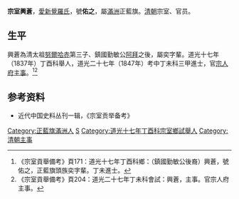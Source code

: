 {{Hatnote|这是[[满族人名|满族人名]]，只称名而不与姓氏连用，其姓氏为[[爱新觉罗氏|爱新觉罗]]。}}
{{明清人物信息框
| 姓名 = 宗室興蒼
| 圖片名稱=  
| 圖片大小 = 220px
| 圖片說明 =  
| 最高職務 = 宗人府主事
| 國家 = 大清
| 爵位 =
| 籍貫 = 滿洲正藍旗
| 字號 =  
| 諡號 = 
| 出生日期 = 1807年5月14日（嘉慶十二年丁酉四月初七日辰時）
| 出生地點 =
| 逝世日期 = 〔{{dda|1849|5|19|1807|5|14}}〕（道光二十九年己酉四月二十七日巳時）
| 逝世地點 = 
| 府邸 =
| 墓葬 = 
| 配偶 = 李佳氏
| 親屬 = 曾祖海佛、祖瑞成、父靈春，繼母那拉氏<ref>《愛新覺羅宗譜》乙冊</ref>
| 出身 = 
* 道光十七年中式文舉人
| 經歷 = 
| 著作 =  
*
*
*
}}
'''宗室興蒼'''{{BD|1807年|5月14日|1849年|5月19日|}}，[[愛新覺羅氏|愛新覺羅氏]]，號'''佑之'''，屬[[滿洲|滿洲]]正藍旗。[[清朝|清朝]]宗室、官员。

==生平==
興蒼為清太祖[[努爾哈赤|努爾哈赤]]第三子、鎮國勤敏公[[阿拜_(清朝)|阿拜]]之後，屬奕字輩。道光十七年（1837年）丁酉科舉人，道光二十七年（1847年）考中丁未科三甲進士，官[[宗人府|宗人府]][[主事|主事]]。<ref>《宗室貢舉備考》頁171：道光十七年丁酉科鄉：（鎮國勤敏公後裔）興蒼，號佑之，正藍旗頭族奕字輩。丁未進士。</ref><ref>《宗室貢舉備考》頁204：道光二十七年丁未科會試：興蒼，主事。官宗人府主事。</ref>

== 参考资料 ==
{{reflist}}

*近代中国史料丛刊一辑，《宗室贡举备考》

{{道光二十七年丁未科殿試金榜}}

{{Authority control}}

{{DEFAULTSORT:Xing興}}
[[Category:正藍旗滿洲人|Category:正藍旗滿洲人]]
[[Category:清朝宗室|S]]
[[Category:道光十七年丁酉科宗室鄉試舉人|Category:道光十七年丁酉科宗室鄉試舉人]]
[[Category:清朝主事|Category:清朝主事]]